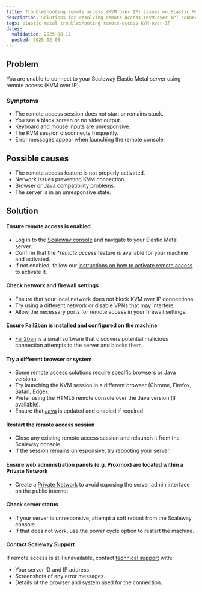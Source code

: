 ```yaml
---
title: Troubleshooting remote access (KVM over IP) issues on Elastic Metal servers
description: Solutions for resolving remote access (KVM over IP) connection issues on Scaleway Elastic Metal servers.
tags: elastic-metal troubleshooting remote-access KVM-over-IP
dates:
  validation: 2025-08-11
  posted: 2025-02-05
---
```


## Problem
You are unable to connect to your Scaleway Elastic Metal server using remote access (KVM over IP).

### Symptoms
- The remote access session does not start or remains stuck.
- You see a black screen or no video output.
- Keyboard and mouse inputs are unresponsive.
- The KVM session disconnects frequently.
- Error messages appear when launching the remote console.

## Possible causes
- The remote access feature is not properly activated.
- Network issues preventing KVM connection.
- Browser or Java compatibility problems.
- The server is in an unresponsive state.

## Solution

#### Ensure remote access is enabled
- Log in to the [Scaleway console](https://console.scaleway.com/) and navigate to your Elastic Metal server.
- Confirm that the **remote access* feature is available for your machine and activated.
- If not enabled, follow our [instructions on how to activate remote access](/elastic-metal/how-to/activate-remote-access/) to activate it.

#### Check network and firewall settings
- Ensure that your local network does not block KVM over IP connections.
- Try using a different network or disable VPNs that may interfere.
- Allow the necessary ports for remote access in your firewall settings.

#### Ensure Fail2ban is installed and configured on the machine
- [Fail2ban](/tutorials/protect-server-fail2ban/) is a small software that discovers potential malicious connection attempts to the server and blocks them.

#### Try a different browser or system
- Some remote access solutions require specific browsers or Java versions.
- Try launching the KVM session in a different browser (Chrome, Firefox, Safari, Edge).
- Prefer using the HTML5 remote console over the Java version (if available).
- Ensure that [Java](https://www.java.com/en/) is updated and enabled if required.

#### Restart the remote access session
- Close any existing remote access session and relaunch it from the Scaleway console.
- If the session remains unresponsive, try rebooting your server.

#### Ensure web administration panels (e.g. Proxmox) are located within a Private Network
- Create a [Private Network](https://www.scaleway.com/en/docs/vpc/faq/#private-networks) to avoid exposing the server admin interface on the public internet.

#### Check server status
- If your server is unresponsive, attempt a soft reboot from the Scaleway console.
- If that does not work, use the power cycle option to restart the machine.

#### Contact Scaleway Support
If remote access is still unavailable, contact [technical support](https://console.scaleway.com/support) with:
  - Your server ID and IP address.
  - Screenshots of any error messages.
  - Details of the browser and system used for the connection.
